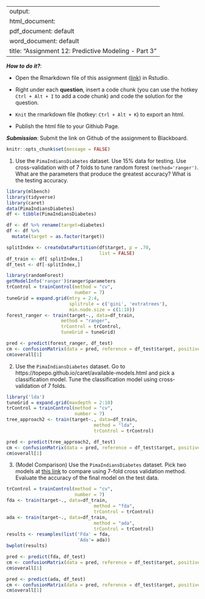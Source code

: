 
---
output: 
  html_document:
  pdf_document: default
  word_document: default
title: "Assignment 12: Predictive Modeling - Part 3"
---

***How to do it?***: 

- Open the Rmarkdown file of this assignment ([link](assignment12.Rmd)) in Rstudio. 

- Right under each **question**, insert  a code chunk (you can use the hotkey `Ctrl + Alt + I` to add a code chunk) and code the solution for the question. 

- `Knit` the rmarkdown file (hotkey: `Ctrl + Alt + K`) to export an html.  

-  Publish the html file to your Githiub Page. 

***Submission***: Submit the link on Github of the assignment to Blackboard.

```r
knitr::opts_chunk$set(message = FALSE)
```


1. Use the `PimaIndiansDiabetes` dataset. Use 15% data for testing. Use cross-validation with of 7 folds to tune random forest `(method='ranger')`.  What are the parameters that produce the greatest accuracy? What is the testing accuracy. 
```r
library(mlbench)
library(tidyverse)
library(caret)
data(PimaIndiansDiabetes)
df <- tibble(PimaIndiansDiabetes)
```

```r
df <- df %>% rename(target=diabetes)
df <- df %>%
  mutate(target = as.factor(target))

```

```r
splitIndex <- createDataPartition(df$target, p = .70, 
                                  list = FALSE)
df_train <- df[ splitIndex,]
df_test <- df[-splitIndex,]
```

```r
library(randomForest)
getModelInfo('ranger')$ranger$parameters
trControl = trainControl(method = "cv",
                         number = 7)
tuneGrid = expand.grid(mtry = 2:4,
                       splitrule = c('gini', 'extratrees'),
                       min.node.size = c(1:10))
forest_ranger <- train(target~., data=df_train, 
                    method = "ranger", 
                    trControl = trControl,
                    tuneGrid = tuneGrid)
```

```r
pred <- predict(forest_ranger, df_test)
cm <- confusionMatrix(data = pred, reference = df_test$target, positive = "pos")
cm$overall[1]
```


2. Use the `PimaIndiansDiabetes` dataset. Go to https://topepo.github.io/caret/available-models.html and pick a classification model.  Tune the classification model using cross-validation of 7 folds. 

```r
library('lda')
tuneGrid = expand.grid(maxdepth = 2:10)
trControl = trainControl(method = "cv",
                         number = 7)
tree_approach2 <- train(target~., data=df_train, 
                                method = "lda", 
                                trControl = trControl)
```

```r
pred <- predict(tree_approach2, df_test)
cm <- confusionMatrix(data = pred, reference = df_test$target, positive = "pos")
cm$overall[1]
```
3. (Model Comparison) Use the `PimaIndiansDiabetes` dataset. Pick two models at [this link](https://topepo.github.io/caret/available-models.html) to compare using 7-fold cross validation method. Evaluate the accuracy of the final model on the test data. 
```r
trControl = trainControl(method = "cv",
                         number = 7)
fda <- train(target~., data=df_train, 
                                method = "fda", 
                                trControl = trControl)
ada <- train(target~., data=df_train, 
                                method = "ada", 
                                trControl = trControl)
results <- resamples(list('Fda' = fda,
                          'Ada'= ada))
bwplot(results)
```
```r
pred <- predict(fda, df_test)
cm <- confusionMatrix(data = pred, reference = df_test$target, positive = "pos")
cm$overall[1]
```

```r
pred <- predict(ada, df_test)
cm <- confusionMatrix(data = pred, reference = df_test$target, positive = "pos")
cm$overall[1]
```

